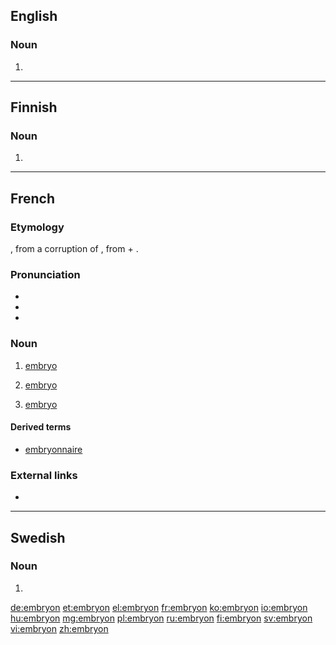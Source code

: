 ==English==

===Noun===
{{en-noun}}

# {{archaic form of|embryo|lang=en}}

{{Webster 1913}}

----

==Finnish==

===Noun===
{{head|fi|noun form}}

# {{fi-form of|type=noun|case=genitive|pl=singular|embryo}}

----

==French==
{{wikipedia|lang=fr}}

===Etymology===
{{etyl|frm|fr}} {{term|embrion||lang=frm}}, from a {{etyl|ML.|fr}} corruption of {{etyl|grc|fr}} {{term|ἔμβρυον||fetus|tr=embruon|lang=grc}}, from {{term|ἐν||in-|tr=en-|lang=grc}} + {{term|βρύω||I grow, swell|sc=polytonic|tr=bruō|lang=grc}}.

===Pronunciation===
* {{IPA|/ɑ̃.bʁi.jɔ̃/|lang=fr}}
* {{homophones|embryons|lang=fr}}
* {{hyphenation|em|bry|on|lang=fr}}

===Noun===
{{fr-noun|m}}

# {{context|biology|lang=fr}} [[embryo]]
# {{context|botany|lang=fr}} [[embryo]]
# {{context|the beginning, the first stage|lang=fr}} [[embryo]]

====Derived terms====
* [[embryonnaire]]

===External links===
* {{R:TLFi}}

----

==Swedish==

===Noun===
{{head|sv|noun form}}

# {{sv-noun-form-indef-pl|embryo}}

[[de:embryon]]
[[et:embryon]]
[[el:embryon]]
[[fr:embryon]]
[[ko:embryon]]
[[io:embryon]]
[[hu:embryon]]
[[mg:embryon]]
[[pl:embryon]]
[[ru:embryon]]
[[fi:embryon]]
[[sv:embryon]]
[[vi:embryon]]
[[zh:embryon]]